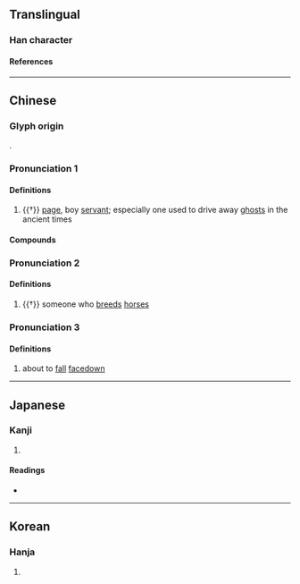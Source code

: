 {{character info}}
==Translingual==

===Han character===
{{Han char|rn=9|rad=人|as=07|sn=9|four=21232|canj=OMMV,XOMMV|ids=⿰亻辰}}

====References====
{{Han ref|kx=0103.140|dkj=00641|dj=0218.260|hdz=10158.050|uh=4FB2}}

----

==Chinese==
{{zh-forms}}

===Glyph origin===
{{Han etym}}
{{Han compound|人|辰|c1=s|c2=p|ls=psc}}.

===Pronunciation 1===
{{zh-pron
|m=zhèn
|c=zan3
|mc=2
|oc=2
|cat=n
}}

====Definitions====
{{zh-hanzi}}

# {{†}} [[page]], boy [[servant]]; especially one used to drive away [[ghost]]s in the ancient times

====Compounds====
{{zh-der|侲子}}

===Pronunciation 2===
{{zh-pron
|m=zhēn,zhèn,1nb=Mainland,2nb=Taiwan
|mc=1
|oc=1
|cat=n
}}

====Definitions====
{{zh-hanzi}}

# {{†}} someone who [[breed]]s [[horse]]s

===Pronunciation 3===
{{zh-pron
|m=chēn
|cat=
}}

====Definitions====
{{zh-hanzi}}

# {{zh-hg}} about to [[fall]] [[facedown]] {{rfclarify|zh}} <!-- Jiyun: 欲仆 -->

----

==Japanese==

===Kanji===
{{ja-kanji|grade=|rs=人07}}

# {{rfdef|ja|sort=人07}}

====Readings====
* {{ja-readings|on=[[しん]] (shin)|kun=[[わらべ]] (warabe), [[よいわらべ]] (yoiwarabe), [[うまかい]] (umakai), [[はしため]] (hashitame)}}

----

==Korean==

===Hanja===
{{ko-hanja|hangeul=진|rv=jin|mr=chin}}

# {{rfdef|ko|sort=人07}}